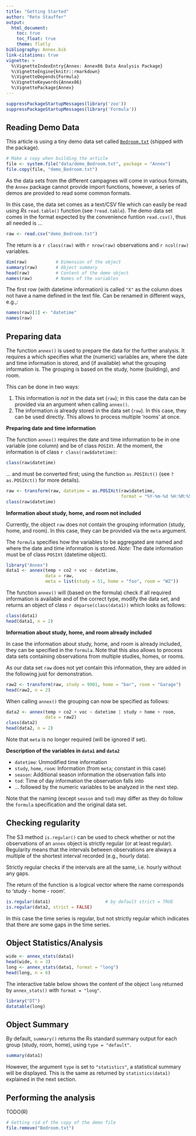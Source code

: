 ```yaml
---
title: "Getting Started"
author: "Reto Stauffer"
output:
  html_document:
    toc: true
    toc_float: true
    theme: flatly
bibliography: Annex.bib
link-citations: true
vignette: >
  %\VignetteIndexEntry{Annex: Annex86 Data Analysis Package}
  %\VignetteEngine{knitr::rmarkdown}
  %\VignetteDepends{Formula}
  %\VignetteKeywords{Annex86}
  %\VignettePackage{Annex}
---
```


```r
suppressPackageStartupMessages(library('zoo'))
suppressPackageStartupMessages(library('Formula'))
```


## Reading Demo Data

This article is using a tiny demo data set called
[`Bedroom.txt`](../inst/data/demo_Bedroom.txt) (shipped
with the package).

```r
# Make a copy when building the article
file <- system.file("data/demo_Bedroom.txt", package = "Annex")
file.copy(file, "demo_Bedroom.txt")
```

As the data sets from the different campagnes will
come in various formats, the `Annex` package cannot
provide import functions, however, a series of 
demos are provided to read some common formats.

In this case, the data set comes as a text/CSV file
which can easily be read using _Rs_ `read.table()`
function (see `?read.table`). The demo data set
comes in the format expected by the convenience
funtion `read.csv()`, thus all needed is ...

```r
raw <- read.csv("demo_Bedroom.txt")
```

The return is a `r class(raw)` with `r nrow(raw)` observations
and `r ncol(raw)` variables.

```r
dim(raw)           # Dimension of the object
summary(raw)       # Object summary
head(raw)          # Content of the demo object
names(raw)         # Names of the variables
```

The first row (with datetime information) is called `"X"` as the
column does not have a name defined in the text file. Can be
renamed in different ways, e.g.,:

```r
names(raw)[1] <- "datetime"
names(raw)
```


## Preparing data

The function `annex()` is used to prepare the data
for the further analysis. It requires a \code{formula} which
specifies what the (numeric) variables are, where the date
and time information is stored, and (if available) what
the grouping information is. The grouping is based on
the study, home (building), and room.

This can be done in two ways:

1. This information is _not_ in the data set (`raw`); in this
   case the data can be provided via an argument \code{meta} when
   calling `annex()`.
2. The information _is_ already stored in the data set (`raw`).
   In this case, they can be used directly. This allows to
   process multiple 'rooms' at once.

**Preparing date and time information**

The function `annex()` requires the date and time
information to be in one variable (one column) and be
of class `POSIXt`. At the moment, the information is
of class `r class(raw$datetime)`:

```r
class(raw$datetime)
```

... and must be converted first; using the
function `as.POSIXct()` (see `?as.POSIXct()` for more details).

```r
raw <- transform(raw, datetime = as.POSIXct(raw$datetime,
                                            format = "%Y-%m-%d %H:%M:%S", tz = "UTC"))
class(raw$datetime)
```


**Information about study, home, and room not included**

Currently, the object `raw` does not contain the grouping
information (study, home, and room). In this case, they can
be provided via the `meta` argument.

The `formula` specifies how the variables to be aggregated
are named and where the date and time information is stored.
_Note:_ The date information must be of class `POSIXt`
(datetime object).

```r
library("Annex")
data1 <- annex(temp + co2 + voc ~ datetime,
               data = raw,
               meta = list(study = 51, home = "foo", room = "WZ"))
```

The function `annex()` will (based on the formula) check
if all required information is available and of the correct type,
modify the data set, and returns an object of class
`r deparse(class(data1))` which looks as follows:

```r
class(data1)
head(data1, n = 2)
```


**Information about study, home, and room already included**

In case the information about study, home, and room is already included,
they can be specified in the `formula`. Note that this also allows to
process data sets containing observations from multiple studies, homes,
or rooms.

As our data set `raw` does not yet contain this information, they are
added in the following just for demonstration.

```r
raw2 <- transform(raw, study = 9901, home = "bar", room = "Garage")
head(raw2, n = 2)
```

When calling `annex()` the grouping can now be specified as follows:

```r
data2 <- annex(temp + co2 + voc ~ datetime | study + home + room,
               data = raw2)
class(data2)
head(data2, n = 2)
```

Note that `meta` is no longer required (will be ignored if set).

**Description of the variables in `data1` and `data2`**

* `datetime`: Unmodified time information
* `study`, `home`, `room`: Information (from `meta`; constant in this case)
* `season`: Additional season information the observation falls into
* `tod`: Time of day information the observation falls into
* ... followed by the numeric variables to be analyzed in the next step.

Note that the naming (except `season` and `tod`) may differ
as they do follow the `formula` specification and the original data set.


## Checking regularity

The S3 method `is.regular()` can be used to check whether or
not the observations of an `annex` object is strictly regular
(or at least regular). Regularity means that the intervals
between observations are always a multiple of the shortest
interval recorded (e.g., hourly data).

Strictly regular checks if the intervals are all the same,
i.e. hourly without any gaps.

The return of the function is a logical vector where the name
corresponds to 'study - home - room'.

```r
is.regular(data1)                     # by default strict = TRUE
is.regular(data2, strict = FALSE)
```

In this case the time series is regular, but not strictly regular
which indicates that there are some gaps in the time series.


## Object Statistics/Analysis

```r
wide <- annex_stats(data1)
head(wide, n = 3)
long <- annex_stats(data1, format = "long")
head(long, n = 6)
```

The interactive table below shows the content of the object `long`
returned by `annex_stats()` with `format = "long"`.

```r
library("DT")
datatable(long)
```


## Object Summary

By default, `summary()` returns the Rs standard summary output
for each group (study, room, home), using `type = "default"`.

```r
summary(data1)
```

However, the argument `type` is set to `"statistics"`, 
a statistical summary will be displayed. This is the same
as returned by `statistics(data1)` explained in the next section.


## Performing the analysis

TODO(R)


```r
# Getting rid of the copy of the demo file
file.remove("Bedroom.txt")
```

